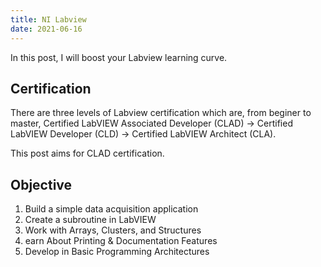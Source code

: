 ```yaml
---
title: NI Labview
date: 2021-06-16
---
```


In this post, I will boost your Labview learning curve.

## Certification

There are three levels of Labview certification which are, from beginer to master, Certified LabVIEW Associated Developer (CLAD) -> Certified LabVIEW Developer (CLD) -> Certified LabVIEW Architect (CLA).

This post aims for CLAD certification.

## Objective

1. Build a simple data acquisition application
2. Create a subroutine in LabVIEW
3. Work with Arrays, Clusters, and Structures
4. earn About Printing & Documentation Features
5. Develop in Basic Programming Architectures
